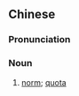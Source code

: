 ==Chinese==
{{zh-forms|s=限额}}

===Pronunciation===
{{zh-pron
|m=xiàn'é
|c=haan6 ngaak2
|mn=qz:hǎn-gia̍h/tw,xm:hān-gia̍h/zz:ān-gia̍h
|cat=n
}}

===Noun===
{{zh-noun}}

# [[norm]]; [[quota]]